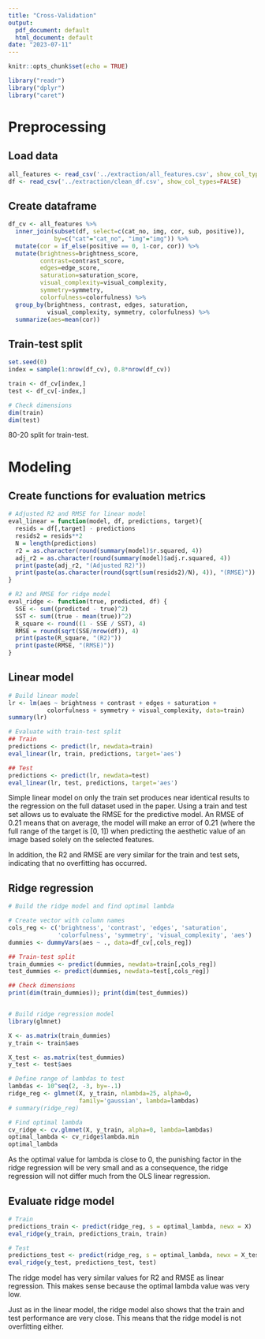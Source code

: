 ```yaml
---
title: "Cross-Validation"
output:
  pdf_document: default
  html_document: default
date: "2023-07-11"
---
```


```r
knitr::opts_chunk$set(echo = TRUE)
```

```r
library("readr")
library("dplyr")
library("caret")
```

# Preprocessing

## Load data

```r
all_features <- read_csv('../extraction/all_features.csv', show_col_types=FALSE)
df <- read_csv('../extraction/clean_df.csv', show_col_types=FALSE)
```

## Create dataframe

```r
df_cv <- all_features %>%
  inner_join(subset(df, select=c(cat_no, img, cor, sub, positive)), 
             by=c("cat"="cat_no", "img"="img")) %>%
  mutate(cor = if_else(positive == 0, 1-cor, cor)) %>%
  mutate(brightness=brightness_score,
         contrast=contrast_score,
         edges=edge_score,
         saturation=saturation_score,
         visual_complexity=visual_complexity,
         symmetry=symmetry,
         colorfulness=colorfulness) %>%
  group_by(brightness, contrast, edges, saturation, 
           visual_complexity, symmetry, colorfulness) %>%
  summarize(aes=mean(cor))
```

## Train-test split

```r
set.seed(0) 
index = sample(1:nrow(df_cv), 0.8*nrow(df_cv)) 

train <- df_cv[index,]
test <- df_cv[-index,]

# Check dimensions
dim(train)
dim(test)
```

80-20 split for train-test.

# Modeling

## Create functions for evaluation metrics

```r
# Adjusted R2 and RMSE for linear model
eval_linear = function(model, df, predictions, target){
  resids = df[,target] - predictions
  resids2 = resids**2
  N = length(predictions)
  r2 = as.character(round(summary(model)$r.squared, 4))
  adj_r2 = as.character(round(summary(model)$adj.r.squared, 4))
  print(paste(adj_r2, "(Adjusted R2)")) 
  print(paste(as.character(round(sqrt(sum(resids2)/N), 4)), "(RMSE)"))
}

# R2 and RMSE for ridge model
eval_ridge <- function(true, predicted, df) {
  SSE <- sum((predicted - true)^2)
  SST <- sum((true - mean(true))^2)
  R_square <- round((1 - SSE / SST), 4)
  RMSE = round(sqrt(SSE/nrow(df)), 4)
  print(paste(R_square, "(R2)"))
  print(paste(RMSE, "(RMSE)"))
}
```

## Linear model

```r
# Build linear model
lr <- lm(aes ~ brightness + contrast + edges + saturation + 
           colorfulness + symmetry + visual_complexity, data=train)
summary(lr)

# Evaluate with train-test split
## Train
predictions <- predict(lr, newdata=train)
eval_linear(lr, train, predictions, target='aes')

## Test
predictions <- predict(lr, newdata=test)
eval_linear(lr, test, predictions, target='aes')
```

Simple linear model on only the train set produces near identical results to the regression on the full dataset used in the paper. Using a train and test set allows us to evaluate the RMSE for the predictive model. An RMSE of 0.21 means that on average, the model will make an error of 0.21 (where the full range of the target is [0, 1]) when predicting the aesthetic value of an image based solely on the selected features.

In addition, the R2 and RMSE are very similar for the train and test sets, indicating that no overfitting has occurred.

## Ridge regression

```r
# Build the ridge model and find optimal lambda

# Create vector with column names
cols_reg <- c('brightness', 'contrast', 'edges', 'saturation', 
              'colorfulness', 'symmetry', 'visual_complexity', 'aes')
dummies <- dummyVars(aes ~ ., data=df_cv[,cols_reg])

## Train-test split
train_dummies <- predict(dummies, newdata=train[,cols_reg])
test_dummies <- predict(dummies, newdata=test[,cols_reg])

## Check dimensions
print(dim(train_dummies)); print(dim(test_dummies))


# Build ridge regression model
library(glmnet)

X <- as.matrix(train_dummies)
y_train <- train$aes

X_test <- as.matrix(test_dummies)
y_test <- test$aes

# Define range of lambdas to test
lambdas <- 10^seq(2, -3, by=-.1)
ridge_reg <- glmnet(X, y_train, nlambda=25, alpha=0, 
                    family='gaussian', lambda=lambdas)
# summary(ridge_reg)

# Find optimal lambda
cv_ridge <- cv.glmnet(X, y_train, alpha=0, lambda=lambdas)
optimal_lambda <- cv_ridge$lambda.min
optimal_lambda

```

As the optimal value for lambda is close to 0, the punishing factor in the ridge regression will be very small and as a consequence, the ridge regression will not differ much from the OLS linear regression.

## Evaluate ridge model

```r
# Train
predictions_train <- predict(ridge_reg, s = optimal_lambda, newx = X)
eval_ridge(y_train, predictions_train, train)

# Test
predictions_test <- predict(ridge_reg, s = optimal_lambda, newx = X_test)
eval_ridge(y_test, predictions_test, test)
```

The ridge model has very similar values for R2 and RMSE as linear regression. This makes sense because the optimal lambda value was very low.

Just as in the linear model, the ridge model also shows that the train and test performance are very close. This means that the ridge model is not overfitting either.
